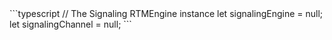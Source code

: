 
<PlatformWrapper platform = 'web'>
```typescript
// The Signaling RTMEngine instance
let signalingEngine = null;
let signalingChannel = null;
```
</PlatformWrapper>